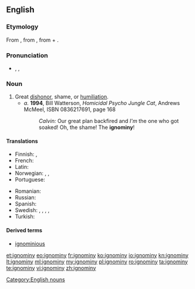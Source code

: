 ==English==

===Etymology===
From {{etyl|fr|en}} {{term|ignominie|lang=fr}}, from {{etyl|la|en}} {{term|ignominia|lang=la}}, from  {{term|ig-||not|lang=la}} + {{term|nomen||name|lang=la}}.

===Pronunciation===
* {{enPR|ĭg'nə-mĭn'ē}}, {{IPA|/ˈɪɡnəmɪni/}}, {{X-SAMPA|/"Ign@mIni/}}

===Noun===
{{en-noun|ignominies}}

# Great [[dishonor]], shame, or [[humiliation]].
#* ''a.'' '''1994''', Bill Watterson, ''Homicidal Psycho Jungle Cat'', Andrews McMeel, ISBN 0836217691, page 168
#*: ''Calvin:'' Our great plan backfired and ''I'm''<!--italic and bold--> the one who got soaked! Oh, the shame! The '''ignominy'''!<!--original in majuscules-->

====Translations====
{{trans-top|Great dishonor, shame, or humiliation}}
* Finnish: {{t-|fi|häpeä}}, {{t-|fi|häpeällinen teko}}
* French: {{t+|fr|ignominie|f}}
* Latin: {{t-|la|ignominia}}
* Norwegian: {{t-|no|skjensel|m}},  {{t-|no|vanære|m}},  {{t-|no|skam|m}}
* Portuguese: {{t+|pt|ignomínia|f}}
{{trans-mid}}
* Romanian: {{t+|ro|ignominie|f}}
* Russian: {{t+|ru|бесчестье|n}}
* Spanish: {{t+|es|ignominia}}
* Swedish: {{t+|sv|vanära}}, {{t+|sv|skam}}, {{t+|sv|nesa}}, {{t-|sv|skymf}}, {{t+|sv|smälek}}
* Turkish: {{t+|tr|rezalet}}
{{trans-bottom}}

====Derived terms====
* [[ignominious]]

[[Category:English nouns]]

[[et:ignominy]]
[[eo:ignominy]]
[[fr:ignominy]]
[[ko:ignominy]]
[[io:ignominy]]
[[kn:ignominy]]
[[lt:ignominy]]
[[ml:ignominy]]
[[my:ignominy]]
[[pl:ignominy]]
[[ro:ignominy]]
[[ta:ignominy]]
[[te:ignominy]]
[[vi:ignominy]]
[[zh:ignominy]]